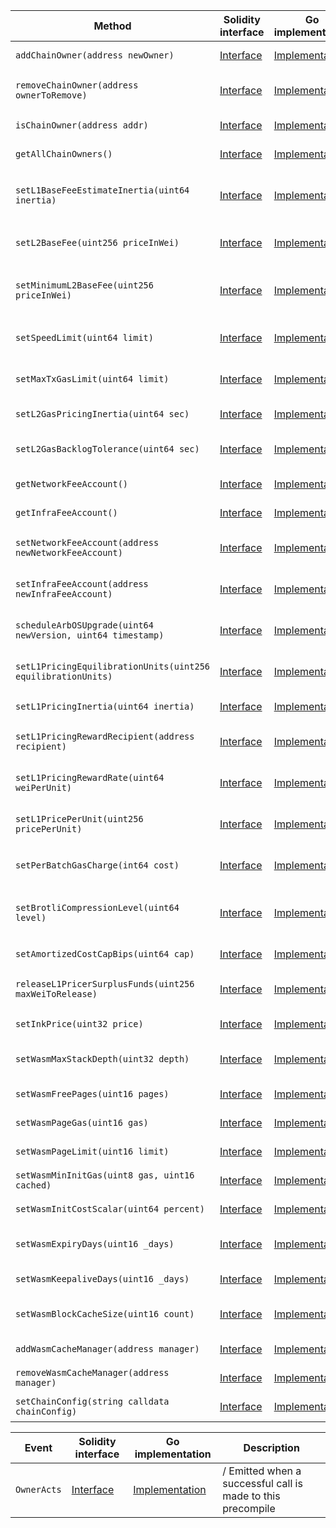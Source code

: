 <table>
  <thead>
    <tr>
      <th>Method</th>
      <th>Solidity interface</th>
      <th>Go implementation</th>
      <th>Description</th>
    </tr>
  </thead>
  <tbody>
    <tr>
      <td>
        <code>addChainOwner(address newOwner)</code>
      </td>
      <td>
        <a
          href="https://github.com/OffchainLabs/nitro-contracts/blob/763bd77906b7677da691eaa31c6e195d455197a4/src/precompiles/ArbOwner.sol#L18"
          target="_blank"
        >
          Interface
        </a>
      </td>
      <td>
        <a
          href="https://github.com/OffchainLabs/nitro/blob/v3.5.3/precompiles/ArbOwner.go#L37"
          target="_blank"
        >
          Implementation
        </a>
      </td>
      <td>AddChainOwner adds account as a chain owner</td>
    </tr>
    <tr>
      <td>
        <code>removeChainOwner(address ownerToRemove)</code>
      </td>
      <td>
        <a
          href="https://github.com/OffchainLabs/nitro-contracts/blob/763bd77906b7677da691eaa31c6e195d455197a4/src/precompiles/ArbOwner.sol#L21"
          target="_blank"
        >
          Interface
        </a>
      </td>
      <td>
        <a
          href="https://github.com/OffchainLabs/nitro/blob/v3.5.3/precompiles/ArbOwner.go#L42"
          target="_blank"
        >
          Implementation
        </a>
      </td>
      <td>RemoveChainOwner removes account from the list of chain owners</td>
    </tr>
    <tr>
      <td>
        <code>isChainOwner(address addr)</code>
      </td>
      <td>
        <a
          href="https://github.com/OffchainLabs/nitro-contracts/blob/763bd77906b7677da691eaa31c6e195d455197a4/src/precompiles/ArbOwner.sol#L24"
          target="_blank"
        >
          Interface
        </a>
      </td>
      <td>
        <a
          href="https://github.com/OffchainLabs/nitro/blob/v3.5.3/precompiles/ArbOwner.go#L51"
          target="_blank"
        >
          Implementation
        </a>
      </td>
      <td>IsChainOwner checks if the account is a chain owner</td>
    </tr>
    <tr>
      <td>
        <code>getAllChainOwners()</code>
      </td>
      <td>
        <a
          href="https://github.com/OffchainLabs/nitro-contracts/blob/763bd77906b7677da691eaa31c6e195d455197a4/src/precompiles/ArbOwner.sol#L27"
          target="_blank"
        >
          Interface
        </a>
      </td>
      <td>
        <a
          href="https://github.com/OffchainLabs/nitro/blob/v3.5.3/precompiles/ArbOwner.go#L56"
          target="_blank"
        >
          Implementation
        </a>
      </td>
      <td>GetAllChainOwners retrieves the list of chain owners</td>
    </tr>
    <tr>
      <td>
        <code>setL1BaseFeeEstimateInertia(uint64 inertia)</code>
      </td>
      <td>
        <a
          href="https://github.com/OffchainLabs/nitro-contracts/blob/763bd77906b7677da691eaa31c6e195d455197a4/src/precompiles/ArbOwner.sol#L30"
          target="_blank"
        >
          Interface
        </a>
      </td>
      <td>
        <a
          href="https://github.com/OffchainLabs/nitro/blob/v3.5.3/precompiles/ArbOwner.go#L61"
          target="_blank"
        >
          Implementation
        </a>
      </td>
      <td>
        SetL1BaseFeeEstimateInertia sets how slowly ArbOS updates its estimate of the L1 basefee
      </td>
    </tr>
    <tr>
      <td>
        <code>setL2BaseFee(uint256 priceInWei)</code>
      </td>
      <td>
        <a
          href="https://github.com/OffchainLabs/nitro-contracts/blob/763bd77906b7677da691eaa31c6e195d455197a4/src/precompiles/ArbOwner.sol#L33"
          target="_blank"
        >
          Interface
        </a>
      </td>
      <td>
        <a
          href="https://github.com/OffchainLabs/nitro/blob/v3.5.3/precompiles/ArbOwner.go#L66"
          target="_blank"
        >
          Implementation
        </a>
      </td>
      <td>SetL2BaseFee sets the L2 gas price directly, bypassing the pool calculus</td>
    </tr>
    <tr>
      <td>
        <code>setMinimumL2BaseFee(uint256 priceInWei)</code>
      </td>
      <td>
        <a
          href="https://github.com/OffchainLabs/nitro-contracts/blob/763bd77906b7677da691eaa31c6e195d455197a4/src/precompiles/ArbOwner.sol#L36"
          target="_blank"
        >
          Interface
        </a>
      </td>
      <td>
        <a
          href="https://github.com/OffchainLabs/nitro/blob/v3.5.3/precompiles/ArbOwner.go#L71"
          target="_blank"
        >
          Implementation
        </a>
      </td>
      <td>SetMinimumL2BaseFee sets the minimum base fee needed for a transaction to succeed</td>
    </tr>
    <tr>
      <td>
        <code>setSpeedLimit(uint64 limit)</code>
      </td>
      <td>
        <a
          href="https://github.com/OffchainLabs/nitro-contracts/blob/763bd77906b7677da691eaa31c6e195d455197a4/src/precompiles/ArbOwner.sol#L39"
          target="_blank"
        >
          Interface
        </a>
      </td>
      <td>
        <a
          href="https://github.com/OffchainLabs/nitro/blob/v3.5.3/precompiles/ArbOwner.go#L79"
          target="_blank"
        >
          Implementation
        </a>
      </td>
      <td>SetSpeedLimit sets the computational speed limit for the chain</td>
    </tr>
    <tr>
      <td>
        <code>setMaxTxGasLimit(uint64 limit)</code>
      </td>
      <td>
        <a
          href="https://github.com/OffchainLabs/nitro-contracts/blob/763bd77906b7677da691eaa31c6e195d455197a4/src/precompiles/ArbOwner.sol#L42"
          target="_blank"
        >
          Interface
        </a>
      </td>
      <td>
        <a
          href="https://github.com/OffchainLabs/nitro/blob/v3.5.3/precompiles/ArbOwner.go#L84"
          target="_blank"
        >
          Implementation
        </a>
      </td>
      <td>SetMaxTxGasLimit sets the maximum size a tx (and block) can be</td>
    </tr>
    <tr>
      <td>
        <code>setL2GasPricingInertia(uint64 sec)</code>
      </td>
      <td>
        <a
          href="https://github.com/OffchainLabs/nitro-contracts/blob/763bd77906b7677da691eaa31c6e195d455197a4/src/precompiles/ArbOwner.sol#L45"
          target="_blank"
        >
          Interface
        </a>
      </td>
      <td>
        <a
          href="https://github.com/OffchainLabs/nitro/blob/v3.5.3/precompiles/ArbOwner.go#L89"
          target="_blank"
        >
          Implementation
        </a>
      </td>
      <td>SetL2GasPricingInertia sets the L2 gas pricing inertia</td>
    </tr>
    <tr>
      <td>
        <code>setL2GasBacklogTolerance(uint64 sec)</code>
      </td>
      <td>
        <a
          href="https://github.com/OffchainLabs/nitro-contracts/blob/763bd77906b7677da691eaa31c6e195d455197a4/src/precompiles/ArbOwner.sol#L48"
          target="_blank"
        >
          Interface
        </a>
      </td>
      <td>
        <a
          href="https://github.com/OffchainLabs/nitro/blob/v3.5.3/precompiles/ArbOwner.go#L94"
          target="_blank"
        >
          Implementation
        </a>
      </td>
      <td>SetL2GasBacklogTolerance sets the L2 gas backlog tolerance</td>
    </tr>
    <tr>
      <td>
        <code>getNetworkFeeAccount()</code>
      </td>
      <td>
        <a
          href="https://github.com/OffchainLabs/nitro-contracts/blob/763bd77906b7677da691eaa31c6e195d455197a4/src/precompiles/ArbOwner.sol#L51"
          target="_blank"
        >
          Interface
        </a>
      </td>
      <td>
        <a
          href="https://github.com/OffchainLabs/nitro/blob/v3.5.3/precompiles/ArbOwner.go#L99"
          target="_blank"
        >
          Implementation
        </a>
      </td>
      <td>GetNetworkFeeAccount gets the network fee collector</td>
    </tr>
    <tr>
      <td>
        <code>getInfraFeeAccount()</code>
      </td>
      <td>
        <a
          href="https://github.com/OffchainLabs/nitro-contracts/blob/763bd77906b7677da691eaa31c6e195d455197a4/src/precompiles/ArbOwner.sol#L54"
          target="_blank"
        >
          Interface
        </a>
      </td>
      <td>
        <a
          href="https://github.com/OffchainLabs/nitro/blob/v3.5.3/precompiles/ArbOwner.go#L104"
          target="_blank"
        >
          Implementation
        </a>
      </td>
      <td>GetInfraFeeAccount gets the infrastructure fee collector</td>
    </tr>
    <tr>
      <td>
        <code>setNetworkFeeAccount(address newNetworkFeeAccount)</code>
      </td>
      <td>
        <a
          href="https://github.com/OffchainLabs/nitro-contracts/blob/763bd77906b7677da691eaa31c6e195d455197a4/src/precompiles/ArbOwner.sol#L57"
          target="_blank"
        >
          Interface
        </a>
      </td>
      <td>
        <a
          href="https://github.com/OffchainLabs/nitro/blob/v3.5.3/precompiles/ArbOwner.go#L109"
          target="_blank"
        >
          Implementation
        </a>
      </td>
      <td>SetNetworkFeeAccount sets the network fee collector to the new network fee account</td>
    </tr>
    <tr>
      <td>
        <code>setInfraFeeAccount(address newInfraFeeAccount)</code>
      </td>
      <td>
        <a
          href="https://github.com/OffchainLabs/nitro-contracts/blob/763bd77906b7677da691eaa31c6e195d455197a4/src/precompiles/ArbOwner.sol#L60"
          target="_blank"
        >
          Interface
        </a>
      </td>
      <td>
        <a
          href="https://github.com/OffchainLabs/nitro/blob/v3.5.3/precompiles/ArbOwner.go#L114"
          target="_blank"
        >
          Implementation
        </a>
      </td>
      <td>SetInfraFeeAccount sets the infra fee collector to the new network fee account</td>
    </tr>
    <tr>
      <td>
        <code>scheduleArbOSUpgrade(uint64 newVersion, uint64 timestamp)</code>
      </td>
      <td>
        <a
          href="https://github.com/OffchainLabs/nitro-contracts/blob/763bd77906b7677da691eaa31c6e195d455197a4/src/precompiles/ArbOwner.sol#L63"
          target="_blank"
        >
          Interface
        </a>
      </td>
      <td>
        <a
          href="https://github.com/OffchainLabs/nitro/blob/v3.5.3/precompiles/ArbOwner.go#L119"
          target="_blank"
        >
          Implementation
        </a>
      </td>
      <td>ScheduleArbOSUpgrade to the requested version at the requested timestamp</td>
    </tr>
    <tr>
      <td>
        <code>setL1PricingEquilibrationUnits(uint256 equilibrationUnits)</code>
      </td>
      <td>
        <a
          href="https://github.com/OffchainLabs/nitro-contracts/blob/763bd77906b7677da691eaa31c6e195d455197a4/src/precompiles/ArbOwner.sol#L66"
          target="_blank"
        >
          Interface
        </a>
      </td>
      <td>
        <a
          href="https://github.com/OffchainLabs/nitro/blob/v3.5.3/precompiles/ArbOwner.go#L124"
          target="_blank"
        >
          Implementation
        </a>
      </td>
      <td>Sets equilibration units parameter for L1 price adjustment algorithm</td>
    </tr>
    <tr>
      <td>
        <code>setL1PricingInertia(uint64 inertia)</code>
      </td>
      <td>
        <a
          href="https://github.com/OffchainLabs/nitro-contracts/blob/763bd77906b7677da691eaa31c6e195d455197a4/src/precompiles/ArbOwner.sol#L69"
          target="_blank"
        >
          Interface
        </a>
      </td>
      <td>
        <a
          href="https://github.com/OffchainLabs/nitro/blob/v3.5.3/precompiles/ArbOwner.go#L129"
          target="_blank"
        >
          Implementation
        </a>
      </td>
      <td>Sets inertia parameter for L1 price adjustment algorithm</td>
    </tr>
    <tr>
      <td>
        <code>setL1PricingRewardRecipient(address recipient)</code>
      </td>
      <td>
        <a
          href="https://github.com/OffchainLabs/nitro-contracts/blob/763bd77906b7677da691eaa31c6e195d455197a4/src/precompiles/ArbOwner.sol#L72"
          target="_blank"
        >
          Interface
        </a>
      </td>
      <td>
        <a
          href="https://github.com/OffchainLabs/nitro/blob/v3.5.3/precompiles/ArbOwner.go#L134"
          target="_blank"
        >
          Implementation
        </a>
      </td>
      <td>Sets reward recipient address for L1 price adjustment algorithm</td>
    </tr>
    <tr>
      <td>
        <code>setL1PricingRewardRate(uint64 weiPerUnit)</code>
      </td>
      <td>
        <a
          href="https://github.com/OffchainLabs/nitro-contracts/blob/763bd77906b7677da691eaa31c6e195d455197a4/src/precompiles/ArbOwner.sol#L75"
          target="_blank"
        >
          Interface
        </a>
      </td>
      <td>
        <a
          href="https://github.com/OffchainLabs/nitro/blob/v3.5.3/precompiles/ArbOwner.go#L139"
          target="_blank"
        >
          Implementation
        </a>
      </td>
      <td>
        Sets reward amount for L1 price adjustment algorithm, in <code>wei</code> per unit
      </td>
    </tr>
    <tr>
      <td>
        <code>setL1PricePerUnit(uint256 pricePerUnit)</code>
      </td>
      <td>
        <a
          href="https://github.com/OffchainLabs/nitro-contracts/blob/763bd77906b7677da691eaa31c6e195d455197a4/src/precompiles/ArbOwner.sol#L78"
          target="_blank"
        >
          Interface
        </a>
      </td>
      <td>
        <a
          href="https://github.com/OffchainLabs/nitro/blob/v3.5.3/precompiles/ArbOwner.go#L144"
          target="_blank"
        >
          Implementation
        </a>
      </td>
      <td>Set how much ArbOS charges per L1 gas spent on transaction data.</td>
    </tr>
    <tr>
      <td>
        <code>setPerBatchGasCharge(int64 cost)</code>
      </td>
      <td>
        <a
          href="https://github.com/OffchainLabs/nitro-contracts/blob/763bd77906b7677da691eaa31c6e195d455197a4/src/precompiles/ArbOwner.sol#L81"
          target="_blank"
        >
          Interface
        </a>
      </td>
      <td>
        <a
          href="https://github.com/OffchainLabs/nitro/blob/v3.5.3/precompiles/ArbOwner.go#L149"
          target="_blank"
        >
          Implementation
        </a>
      </td>
      <td>Sets the base charge (in L1 gas) attributed to each data batch in the calldata pricer</td>
    </tr>
    <tr>
      <td>
        <code>setBrotliCompressionLevel(uint64 level)</code>
      </td>
      <td>
        <a
          href="https://github.com/OffchainLabs/nitro-contracts/blob/763bd77906b7677da691eaa31c6e195d455197a4/src/precompiles/ArbOwner.sol#L87"
          target="_blank"
        >
          Interface
        </a>
      </td>
      <td>
        <a
          href="https://github.com/OffchainLabs/nitro/blob/v3.5.3/precompiles/ArbOwner.go#L160"
          target="_blank"
        >
          Implementation
        </a>
      </td>
      <td>Sets the Brotli compression level used for fast compression (default level is 1)</td>
    </tr>
    <tr>
      <td>
        <code>setAmortizedCostCapBips(uint64 cap)</code>
      </td>
      <td>
        <a
          href="https://github.com/OffchainLabs/nitro-contracts/blob/763bd77906b7677da691eaa31c6e195d455197a4/src/precompiles/ArbOwner.sol#L90"
          target="_blank"
        >
          Interface
        </a>
      </td>
      <td>
        <a
          href="https://github.com/OffchainLabs/nitro/blob/v3.5.3/precompiles/ArbOwner.go#L154"
          target="_blank"
        >
          Implementation
        </a>
      </td>
      <td>Sets the cost amortization cap in basis points</td>
    </tr>
    <tr>
      <td>
        <code>releaseL1PricerSurplusFunds(uint256 maxWeiToRelease)</code>
      </td>
      <td>
        <a
          href="https://github.com/OffchainLabs/nitro-contracts/blob/763bd77906b7677da691eaa31c6e195d455197a4/src/precompiles/ArbOwner.sol#L93"
          target="_blank"
        >
          Interface
        </a>
      </td>
      <td>
        <a
          href="https://github.com/OffchainLabs/nitro/blob/v3.5.3/precompiles/ArbOwner.go#L165"
          target="_blank"
        >
          Implementation
        </a>
      </td>
      <td>Releases surplus funds from L1PricerFundsPoolAddress for use</td>
    </tr>
    <tr>
      <td>
        <code>setInkPrice(uint32 price)</code>
      </td>
      <td>
        <a
          href="https://github.com/OffchainLabs/nitro-contracts/blob/763bd77906b7677da691eaa31c6e195d455197a4/src/precompiles/ArbOwner.sol#L97"
          target="_blank"
        >
          Interface
        </a>
      </td>
      <td>
        <a
          href="https://github.com/OffchainLabs/nitro/blob/v3.5.3/precompiles/ArbOwner.go#L186"
          target="_blank"
        >
          Implementation
        </a>
      </td>
      <td>Sets the amount of ink 1 gas buys</td>
    </tr>
    <tr>
      <td>
        <code>setWasmMaxStackDepth(uint32 depth)</code>
      </td>
      <td>
        <a
          href="https://github.com/OffchainLabs/nitro-contracts/blob/763bd77906b7677da691eaa31c6e195d455197a4/src/precompiles/ArbOwner.sol#L100"
          target="_blank"
        >
          Interface
        </a>
      </td>
      <td>
        <a
          href="https://github.com/OffchainLabs/nitro/blob/v3.5.3/precompiles/ArbOwner.go#L200"
          target="_blank"
        >
          Implementation
        </a>
      </td>
      <td>Sets the maximum depth (in wasm words) a wasm stack may grow</td>
    </tr>
    <tr>
      <td>
        <code>setWasmFreePages(uint16 pages)</code>
      </td>
      <td>
        <a
          href="https://github.com/OffchainLabs/nitro-contracts/blob/763bd77906b7677da691eaa31c6e195d455197a4/src/precompiles/ArbOwner.sol#L103"
          target="_blank"
        >
          Interface
        </a>
      </td>
      <td>
        <a
          href="https://github.com/OffchainLabs/nitro/blob/v3.5.3/precompiles/ArbOwner.go#L210"
          target="_blank"
        >
          Implementation
        </a>
      </td>
      <td>Gets the number of free wasm pages a tx gets</td>
    </tr>
    <tr>
      <td>
        <code>setWasmPageGas(uint16 gas)</code>
      </td>
      <td>
        <a
          href="https://github.com/OffchainLabs/nitro-contracts/blob/763bd77906b7677da691eaa31c6e195d455197a4/src/precompiles/ArbOwner.sol#L106"
          target="_blank"
        >
          Interface
        </a>
      </td>
      <td>
        <a
          href="https://github.com/OffchainLabs/nitro/blob/v3.5.3/precompiles/ArbOwner.go#L220"
          target="_blank"
        >
          Implementation
        </a>
      </td>
      <td>Sets the base cost of each additional wasm page</td>
    </tr>
    <tr>
      <td>
        <code>setWasmPageLimit(uint16 limit)</code>
      </td>
      <td>
        <a
          href="https://github.com/OffchainLabs/nitro-contracts/blob/763bd77906b7677da691eaa31c6e195d455197a4/src/precompiles/ArbOwner.sol#L109"
          target="_blank"
        >
          Interface
        </a>
      </td>
      <td>
        <a
          href="https://github.com/OffchainLabs/nitro/blob/v3.5.3/precompiles/ArbOwner.go#L230"
          target="_blank"
        >
          Implementation
        </a>
      </td>
      <td>Sets the initial number of pages a wasm may allocate</td>
    </tr>
    <tr>
      <td>
        <code>setWasmMinInitGas(uint8 gas, uint16 cached)</code>
      </td>
      <td>
        <a
          href="https://github.com/OffchainLabs/nitro-contracts/blob/763bd77906b7677da691eaa31c6e195d455197a4/src/precompiles/ArbOwner.sol#L114"
          target="_blank"
        >
          Interface
        </a>
      </td>
      <td>
        <a
          href="https://github.com/OffchainLabs/nitro/blob/v3.5.3/precompiles/ArbOwner.go#L240"
          target="_blank"
        >
          Implementation
        </a>
      </td>
      <td>Sets the minimum costs to invoke a program</td>
    </tr>
    <tr>
      <td>
        <code>setWasmInitCostScalar(uint64 percent)</code>
      </td>
      <td>
        <a
          href="https://github.com/OffchainLabs/nitro-contracts/blob/763bd77906b7677da691eaa31c6e195d455197a4/src/precompiles/ArbOwner.sol#L118"
          target="_blank"
        >
          Interface
        </a>
      </td>
      <td>
        <a
          href="https://github.com/OffchainLabs/nitro/blob/v3.5.3/precompiles/ArbOwner.go#L251"
          target="_blank"
        >
          Implementation
        </a>
      </td>
      <td>Sets the linear adjustment made to program init costs</td>
    </tr>
    <tr>
      <td>
        <code>setWasmExpiryDays(uint16 _days)</code>
      </td>
      <td>
        <a
          href="https://github.com/OffchainLabs/nitro-contracts/blob/763bd77906b7677da691eaa31c6e195d455197a4/src/precompiles/ArbOwner.sol#L121"
          target="_blank"
        >
          Interface
        </a>
      </td>
      <td>
        <a
          href="https://github.com/OffchainLabs/nitro/blob/v3.5.3/precompiles/ArbOwner.go#L261"
          target="_blank"
        >
          Implementation
        </a>
      </td>
      <td>Sets the number of days after which programs deactivate</td>
    </tr>
    <tr>
      <td>
        <code>setWasmKeepaliveDays(uint16 _days)</code>
      </td>
      <td>
        <a
          href="https://github.com/OffchainLabs/nitro-contracts/blob/763bd77906b7677da691eaa31c6e195d455197a4/src/precompiles/ArbOwner.sol#L124"
          target="_blank"
        >
          Interface
        </a>
      </td>
      <td>
        <a
          href="https://github.com/OffchainLabs/nitro/blob/v3.5.3/precompiles/ArbOwner.go#L271"
          target="_blank"
        >
          Implementation
        </a>
      </td>
      <td>Sets the age a program must be to perform a keepalive</td>
    </tr>
    <tr>
      <td>
        <code>setWasmBlockCacheSize(uint16 count)</code>
      </td>
      <td>
        <a
          href="https://github.com/OffchainLabs/nitro-contracts/blob/763bd77906b7677da691eaa31c6e195d455197a4/src/precompiles/ArbOwner.sol#L127"
          target="_blank"
        >
          Interface
        </a>
      </td>
      <td>
        <a
          href="https://github.com/OffchainLabs/nitro/blob/v3.5.3/precompiles/ArbOwner.go#L281"
          target="_blank"
        >
          Implementation
        </a>
      </td>
      <td>Sets the number of extra programs ArbOS caches during a given block</td>
    </tr>
    <tr>
      <td>
        <code>addWasmCacheManager(address manager)</code>
      </td>
      <td>
        <a
          href="https://github.com/OffchainLabs/nitro-contracts/blob/763bd77906b7677da691eaa31c6e195d455197a4/src/precompiles/ArbOwner.sol#L130"
          target="_blank"
        >
          Interface
        </a>
      </td>
      <td>
        <a
          href="https://github.com/OffchainLabs/nitro/blob/v3.5.3/precompiles/ArbOwner.go#L291"
          target="_blank"
        >
          Implementation
        </a>
      </td>
      <td>Adds account as a wasm cache manager</td>
    </tr>
    <tr>
      <td>
        <code>removeWasmCacheManager(address manager)</code>
      </td>
      <td>
        <a
          href="https://github.com/OffchainLabs/nitro-contracts/blob/763bd77906b7677da691eaa31c6e195d455197a4/src/precompiles/ArbOwner.sol#L133"
          target="_blank"
        >
          Interface
        </a>
      </td>
      <td>
        <a
          href="https://github.com/OffchainLabs/nitro/blob/v3.5.3/precompiles/ArbOwner.go#L296"
          target="_blank"
        >
          Implementation
        </a>
      </td>
      <td>Removes account from the list of wasm cache managers</td>
    </tr>
    <tr>
      <td>
        <code>setChainConfig(string calldata chainConfig)</code>
      </td>
      <td>
        <a
          href="https://github.com/OffchainLabs/nitro-contracts/blob/763bd77906b7677da691eaa31c6e195d455197a4/src/precompiles/ArbOwner.sol#L136"
          target="_blank"
        >
          Interface
        </a>
      </td>
      <td>
        <a
          href="https://github.com/OffchainLabs/nitro/blob/v3.5.3/precompiles/ArbOwner.go#L309"
          target="_blank"
        >
          Implementation
        </a>
      </td>
      <td>Sets serialized chain config in ArbOS state</td>
    </tr>
  </tbody>
</table>
<table>
  <thead>
    <tr>
      <th>Event</th>
      <th>Solidity interface</th>
      <th>Go implementation</th>
      <th>Description</th>
    </tr>
  </thead>
  <tbody>
    <tr>
      <td>
        <code>OwnerActs</code>
      </td>
      <td>
        <a
          href="https://github.com/OffchainLabs/nitro-contracts/blob/763bd77906b7677da691eaa31c6e195d455197a4/src/precompiles/ArbOwner.sol#L139"
          target="_blank"
        >
          Interface
        </a>
      </td>
      <td>
        <a
          href="https://github.com/OffchainLabs/nitro/blob/v3.5.3/precompiles/ArbOwner.go#L0"
          target="_blank"
        >
          Implementation
        </a>
      </td>
      <td>/ Emitted when a successful call is made to this precompile</td>
    </tr>
  </tbody>
</table>
